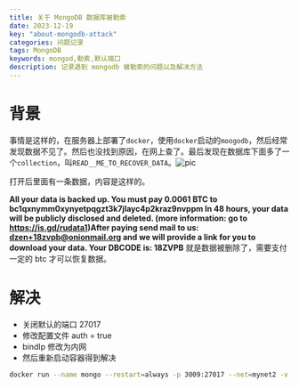 ```yaml
---
title: 关于 MongoDB 数据库被勒索
date: 2023-12-19
key: "about-mongodb-attack"
categories: 问题记录
tags: MongoDB
keywords: mongod,勒索,默认端口
description: 记录遇到 mongodb 被勒索的问题以及解决方法
---
```



<TOCInline toc={props.toc} exclude="Overview" toHeading={3} />

# 背景

事情是这样的，在服务器上部署了`docker`，使用`docker`启动的`moogodb`，然后经常发现数据不见了。然后也没找到原因，在网上查了。最后发现在数据库下面多了一个`collection`，叫`READ__ME_TO_RECOVER_DATA`。![pic](https://blog-offical-1302483222.cos.ap-guangzhou.myqcloud.com/mx_screencap_20240716_141146.png)

打开后里面有一条数据，内容是这样的。

**All your data is backed up. You must pay 0.0061 BTC to bc1qxnymm0xynyetpqgzt3k7jlayc4p2kraz9nvppm In 48 hours, your data will be publicly disclosed and deleted. (more information: go to https://is.gd/rudata1)After paying send mail to us: dzen+18zvpb@onionmail.org and we will provide a link for you to download your data. Your DBCODE is: 18ZVPB** 就是数据被删除了，需要支付一定的 btc 才可以恢复数据。

# 解决

- 关闭默认的端口 27017
- 修改配置文件 auth = true
- bindIp 修改为内网
- 然后重新启动容器得到解决

```bash
docker run --name mongo --restart=always -p 3009:27017 --net=mynet2 -v /data/mdb:/data/db -v /data/backup/mongodb:/data/backup -v /data/mdblog:/data/log -v /data/mongo_conf:/data/conf -d mongo
```
